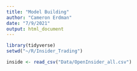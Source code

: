 ```yaml
---
title: "Model Building"
author: "Cameron Erdman"
date: "7/9/2021"
output: html_document
---
```


```r
library(tidyverse)
setwd("~/R/Insider_Trading")
```

```r
inside <- read_csv("Data/OpenInsider_all.csv")
```
